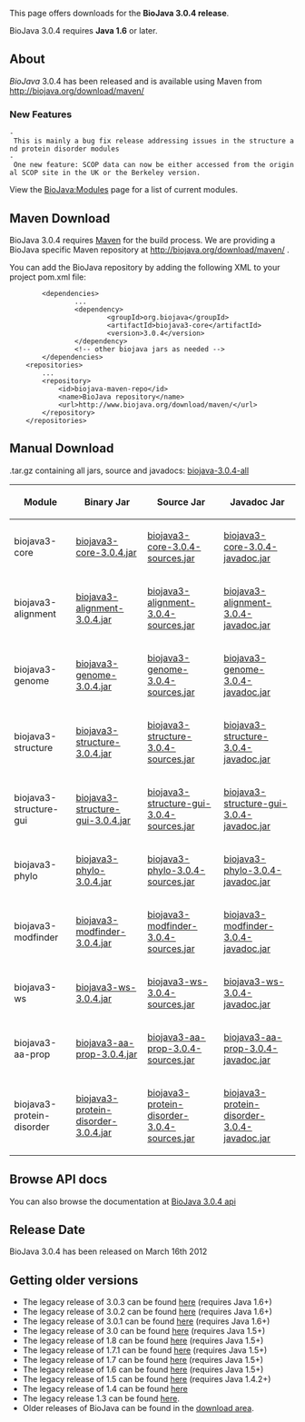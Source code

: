 This page offers downloads for the <b>BioJava 3.0.4 release</b>. 

BioJava 3.0.4 requires <b>Java 1.6</b> or later. 

== About ==
''BioJava'' 3.0.4 has been released and is available using Maven from
[http://biojava.org/download/maven/ http://biojava.org/download/maven/]

===New Features===

 - This is mainly a bug fix release addressing issues in the structure and protein disorder modules
 - One new feature: SCOP data can now be either accessed from the original SCOP site in the UK or the Berkeley version.

View the [[BioJava:Modules]] page for a list of current modules.

== Maven Download ==
BioJava 3.0.4 requires [http://maven.apache.org/ Maven] for the build process. We are providing a BioJava specific Maven repository at http://biojava.org/download/maven/ .

You can add the BioJava repository by adding the following XML to your project pom.xml file:
<pre>
        <dependencies>
                ...
                <dependency>
                        <groupId>org.biojava</groupId>
                        <artifactId>biojava3-core</artifactId>
                        <version>3.0.4</version>
                </dependency>
                <!-- other biojava jars as needed -->
        </dependencies>
	<repositories>
		...
		<repository>
			<id>biojava-maven-repo</id>
			<name>BioJava repository</name>
			<url>http://www.biojava.org/download/maven/</url>			
		</repository>
	</repositories>
</pre>

== Manual Download ==

.tar.gz containing all jars, source and javadocs: [http://biojava.org/download/bj3.0.4/biojava-3.0.4-all.tar.gz biojava-3.0.4-all]

{|
|+
! Module
! Binary Jar
! Source Jar
! Javadoc Jar
|-
| biojava3-core 
| [http://biojava.org/download/maven/org/biojava/biojava3-core/3.0.4/biojava3-core-3.0.4.jar biojava3-core-3.0.4.jar] 
| [http://biojava.org/download/maven/org/biojava/biojava3-core/3.0.4/biojava3-core-3.0.4-sources.jar biojava3-core-3.0.4-sources.jar] 
| [http://biojava.org/download/maven/org/biojava/biojava3-core/3.0.4/biojava3-core-3.0.4-javadoc.jar biojava3-core-3.0.4-javadoc.jar]
|-
| biojava3-alignment 
| [http://biojava.org/download/maven/org/biojava/biojava3-alignment/3.0.4/biojava3-alignment-3.0.4.jar biojava3-alignment-3.0.4.jar] 
| [http://biojava.org/download/maven/org/biojava/biojava3-alignment/3.0.4/biojava3-alignment-3.0.4-sources.jar biojava3-alignment-3.0.4-sources.jar] 
| [http://biojava.org/download/maven/org/biojava/biojava3-alignment/3.0.4/biojava3-alignment-3.0.4-javadoc.jar biojava3-alignment-3.0.4-javadoc.jar]
|-
| biojava3-genome 
| [http://biojava.org/download/maven/org/biojava/biojava3-genome/3.0.4/biojava3-genome-3.0.4.jar biojava3-genome-3.0.4.jar] 
| [http://biojava.org/download/maven/org/biojava/biojava3-genome/3.0.4/biojava3-genome-3.0.4-sources.jar biojava3-genome-3.0.4-sources.jar] 
| [http://biojava.org/download/maven/org/biojava/biojava3-genome/3.0.4/biojava3-genome-3.0.4-javadoc.jar biojava3-genome-3.0.4-javadoc.jar]
|-
| biojava3-structure 
| [http://biojava.org/download/maven/org/biojava/biojava3-structure/3.0.4/biojava3-structure-3.0.4.jar biojava3-structure-3.0.4.jar] 
| [http://biojava.org/download/maven/org/biojava/biojava3-structure/3.0.4/biojava3-structure-3.0.4-sources.jar biojava3-structure-3.0.4-sources.jar] 
| [http://biojava.org/download/maven/org/biojava/biojava3-structure/3.0.4/biojava3-structure-3.0.4-javadoc.jar biojava3-structure-3.0.4-javadoc.jar]
|-
| biojava3-structure-gui 
| [http://biojava.org/download/maven/org/biojava/biojava3-structure-gui/3.0.4/biojava3-structure-gui-3.0.4.jar biojava3-structure-gui-3.0.4.jar] 
| [http://biojava.org/download/maven/org/biojava/biojava3-structure-gui/3.0.4/biojava3-structure-gui-3.0.4-sources.jar biojava3-structure-gui-3.0.4-sources.jar] 
| [http://biojava.org/download/maven/org/biojava/biojava3-structure-gui/3.0.4/biojava3-structure-gui-3.0.4-javadoc.jar biojava3-structure-gui-3.0.4-javadoc.jar]
|-
| biojava3-phylo 
| [http://biojava.org/download/maven/org/biojava/biojava3-phylo/3.0.4/biojava3-phylo-3.0.4.jar biojava3-phylo-3.0.4.jar] 
| [http://biojava.org/download/maven/org/biojava/biojava3-phylo/3.0.4/biojava3-phylo-3.0.4-sources.jar biojava3-phylo-3.0.4-sources.jar] 
| [http://biojava.org/download/maven/org/biojava/biojava3-phylo/3.0.4/biojava3-phylo-3.0.4-javadoc.jar biojava3-phylo-3.0.4-javadoc.jar]
|-
| biojava3-modfinder 
| [http://biojava.org/download/maven/org/biojava/biojava3-modfinder/3.0.4/biojava3-modfinder-3.0.4.jar biojava3-modfinder-3.0.4.jar] 
| [http://biojava.org/download/maven/org/biojava/biojava3-modfinder/3.0.4/biojava3-modfinder-3.0.4-sources.jar biojava3-modfinder-3.0.4-sources.jar] 
| [http://biojava.org/download/maven/org/biojava/biojava3-modfinder/3.0.4/biojava3-modfinder-3.0.4-javadoc.jar biojava3-modfinder-3.0.4-javadoc.jar]
|-
| biojava3-ws 
| [http://biojava.org/download/maven/org/biojava/biojava3-ws/3.0.4/biojava3-ws-3.0.4.jar biojava3-ws-3.0.4.jar] 
| [http://biojava.org/download/maven/org/biojava/biojava3-ws/3.0.4/biojava3-ws-3.0.4-sources.jar biojava3-ws-3.0.4-sources.jar] 
| [http://biojava.org/download/maven/org/biojava/biojava3-ws/3.0.4/biojava3-ws-3.0.4-javadoc.jar biojava3-ws-3.0.4-javadoc.jar]
|-
| biojava3-aa-prop 
| [http://biojava.org/download/maven/org/biojava/biojava3-aa-prop/3.0.4/biojava3-aa-prop-3.0.4.jar biojava3-aa-prop-3.0.4.jar] 
| [http://biojava.org/download/maven/org/biojava/biojava3-aa-prop/3.0.4/biojava3-aa-prop3.0.4-sources.jar biojava3-aa-prop-3.0.4-sources.jar] 
| [http://biojava.org/download/maven/org/biojava/biojava3-aa-prop/3.0.4/biojava3-aa-prop-3.0.4-javadoc.jar biojava3-aa-prop-3.0.4-javadoc.jar]
|-
| biojava3-protein-disorder 
| [http://biojava.org/download/maven/org/biojava/biojava3-protein-disorder/3.0.4/biojava3-protein-disorder-3.0.4.jar biojava3-protein-disorder-3.0.4.jar] 
| [http://biojava.org/download/maven/org/biojava/biojava3-protein-disorder/3.0.4/biojava3-protein-disorder-3.0.4-sources.jar biojava3-protein-disorder-3.0.4-sources.jar] 
| [http://biojava.org/download/maven/org/biojava/biojava3-protein-disorder/3.0.4/biojava3-protein-disorder-3.0.4-javadoc.jar biojava3-protein-disorder-3.0.4-javadoc.jar]

|}

== Browse API docs ==
You can also browse the documentation at [http://www.biojava.org/docs/api3.0.4/ BioJava 3.0.4 api]

==Release Date==
BioJava 3.0.4 has been released on March 16th 2012

== Getting older versions ==

* The legacy release of 3.0.3 can be found [[BioJava:Download 3.0.3|here]] (requires Java 1.6+)
* The legacy release of 3.0.2 can be found [[BioJava:Download 3.0.2|here]] (requires Java 1.6+)
* The legacy release of 3.0.1 can be found [[BioJava:Download 3.0.1|here]] (requires Java 1.6+)
* The legacy release of 3.0 can be found [[BioJava:Download 3.0|here]] (requires Java 1.5+)
* The legacy release of 1.8 can be found [[BioJava:Download 1.8|here]] (requires Java 1.5+)
* The legacy release of 1.7.1 can be found [[BioJava:Download 1.7.1|here]] (requires Java 1.5+)
* The legacy release of 1.7 can be found [[BioJava:Download 1.7|here]] (requires Java 1.5+)
* The legacy release of 1.6 can be found [[BioJava:Download 1.6|here]] (requires Java 1.5+)
* The legacy release of 1.5 can be found [[BioJava:Download 1.5|here]] (requires Java 1.4.2+)
* The legacy release of 1.4 can be found [[BioJava:Download 1.4|here]]
* The legacy release 1.3 can be found [[BioJava:Download 1.3|here]].
* Older releases of BioJava can be found in the [http://www.biojava.org/download/ download area].